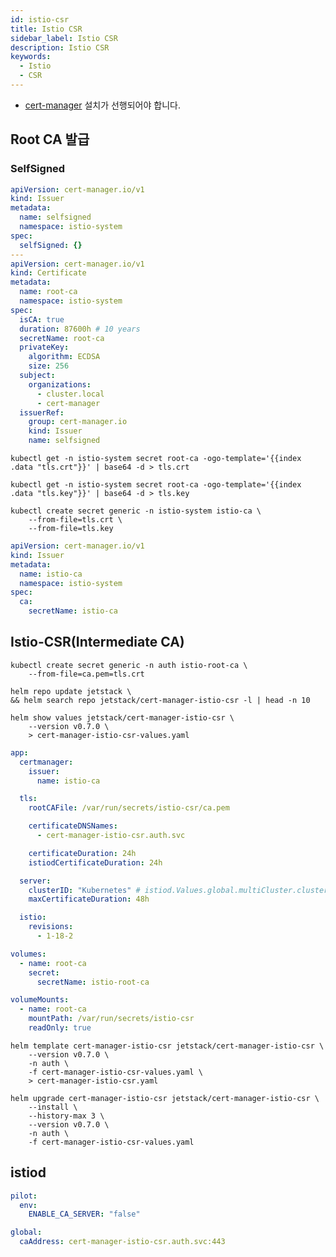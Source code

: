 ```yaml
---
id: istio-csr
title: Istio CSR
sidebar_label: Istio CSR
description: Istio CSR
keywords:
  - Istio
  - CSR
---
```


- [cert-manager](/docs/mlops/mlops/auth/cert-manager) 설치가 선행되어야 합니다.

## Root CA 발급

### SelfSigned

```yaml
apiVersion: cert-manager.io/v1
kind: Issuer
metadata:
  name: selfsigned
  namespace: istio-system
spec:
  selfSigned: {}
---
apiVersion: cert-manager.io/v1
kind: Certificate
metadata:
  name: root-ca
  namespace: istio-system
spec:
  isCA: true
  duration: 87600h # 10 years
  secretName: root-ca
  privateKey:
    algorithm: ECDSA
    size: 256
  subject:
    organizations:
      - cluster.local
      - cert-manager
  issuerRef:
    group: cert-manager.io
    kind: Issuer
    name: selfsigned
```

```shell
kubectl get -n istio-system secret root-ca -ogo-template='{{index .data "tls.crt"}}' | base64 -d > tls.crt
```

```shell
kubectl get -n istio-system secret root-ca -ogo-template='{{index .data "tls.key"}}' | base64 -d > tls.key
```

```shell
kubectl create secret generic -n istio-system istio-ca \
    --from-file=tls.crt \
    --from-file=tls.key
```

```yaml
apiVersion: cert-manager.io/v1
kind: Issuer
metadata:
  name: istio-ca
  namespace: istio-system
spec:
  ca:
    secretName: istio-ca
```

## Istio-CSR(Intermediate CA)

```shell
kubectl create secret generic -n auth istio-root-ca \
    --from-file=ca.pem=tls.crt
```

```shell
helm repo update jetstack \
&& helm search repo jetstack/cert-manager-istio-csr -l | head -n 10
```

```shell
helm show values jetstack/cert-manager-istio-csr \
    --version v0.7.0 \
    > cert-manager-istio-csr-values.yaml
```

```yaml title="cert-manager-istio-csr-values.yaml"
app:
  certmanager:
    issuer:
      name: istio-ca

  tls:
    rootCAFile: /var/run/secrets/istio-csr/ca.pem

    certificateDNSNames:
      - cert-manager-istio-csr.auth.svc

    certificateDuration: 24h
    istiodCertificateDuration: 24h

  server:
    clusterID: "Kubernetes" # istiod.Values.global.multiCluster.clusterName
    maxCertificateDuration: 48h

  istio:
    revisions:
      - 1-18-2

volumes:
  - name: root-ca
    secret:
      secretName: istio-root-ca

volumeMounts:
  - name: root-ca
    mountPath: /var/run/secrets/istio-csr
    readOnly: true
```

```shell
helm template cert-manager-istio-csr jetstack/cert-manager-istio-csr \
    --version v0.7.0 \
    -n auth \
    -f cert-manager-istio-csr-values.yaml \
    > cert-manager-istio-csr.yaml
```

```shell
helm upgrade cert-manager-istio-csr jetstack/cert-manager-istio-csr \
    --install \
    --history-max 3 \
    --version v0.7.0 \
    -n auth \
    -f cert-manager-istio-csr-values.yaml
```

## istiod

```yaml title="istiod-values.yaml"
pilot:
  env:
    ENABLE_CA_SERVER: "false"

global:
  caAddress: cert-manager-istio-csr.auth.svc:443
```

